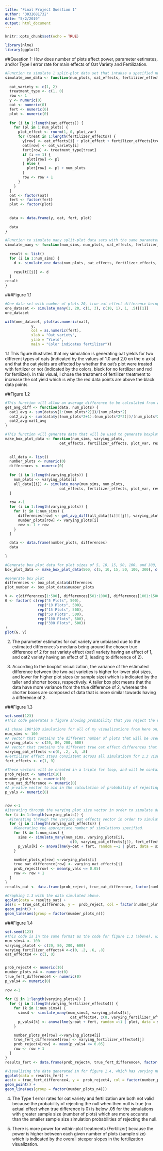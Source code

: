 ```yaml
---
title: "Final Project Question 1"
author: "3032681732"
date: "5/2/2019"
output: html_document
---
```


```r
knitr::opts_chunk$set(echo = TRUE)
```

```r
library(nlme)
library(ggplot2)
```
##Question 1: How does number of plots affect power, parameter estimates, and/or Type I error rate for main effects of Oat Variety and Fertilization.
```r
#Function to simulate 1 split-plot data set that intakse a specified number of plots per oat variety, the true oat and fertilizer effects, as well as the individual random plot effect specified by plot_var (plot variance) and also the overall residual.
simulate_one_data <- function(num_plots, oat_effects, fertilizer_effects, plot_var, residual_sd) {
  
  oat_variety <- c(1, 2)
  treatment_type <- c(1, 0)
  row <- 1
  y <- numeric(0)
  oat <- numeric(0)
  fert <- numeric(0)
  plot <- numeric(0)
  
  for (i in 1:length(oat_effects)) {
    for (pl in 1:num_plots) {
      plot_effect <- rnorm(1, 0, plot_var)
      for (treat in 1:length(fertilizer_effects)) {
        y[row] <- oat_effects[i] + plot_effect + fertilizer_effects[treat] + rnorm(1, 0, residual_sd)
        oat[row] <- oat_variety[i]
        fert[row] <- treatment_type[treat]
        if (i == 1) {
          plot[row] <- pl
        } else {
          plot[row] <- pl + num_plots
        }
        row <- row + 1
      }
    }
  }
  oat <- factor(oat)
  fert <- factor(fert)
  plot <- factor(plot)
  
  
  data <- data.frame(y, oat, fert, plot)
  
  data
}
```

```r
#Function to simulate many split-plot data sets with the same parameters as simulate_one_data, with the addition of num_sims to specify the number of simulations to perform. The output will be a list containing each simulations data frames.
simulate_many <- function(num_sims, num_plots, oat_effects, fertilizer_effects, plot_var, residual_sd){
  
  result <- list()
  for (i in 1:num_sims) {
    d <- simulate_one_data(num_plots, oat_effects, fertilizer_effects, plot_var, residual_sd)
    
    result[[i]] <- d
  }
result
}
```

###Figure 1.1

```r
#One data set with number of plots 20, true oat effect difference being 2, true fertilizer difference being 9, plot variance as 1 and residual as .5. I choose the fertilizer effect to be more significant than the oat effect in order to generate data that has clear trends in the treatment types (depicted below by the red data points, having received the fertilizer treatment, having higher yield levels than the black data points, control treatment). Intuitively, choosing fertilizer to have more of an effect than oat variety made the most sense to me.
one_dataset <- simulate_many(1, 20, c(1, 3), c(10, 1), 1, .5)[[1]]
one_dataset
```

```r
with(one_dataset, plot(as.numeric(oat), 
            y,
            col = as.numeric(fert),
            xlab = "Oat variety",
            ylab = "Yield",
            main = "Color indicates fertilizer"))
```


1.1 This figure illustrates that my simulation is generating oat yields for two different types of oats (indicated by the values of 1.0 and 2.0 on the x-axis) and that the oat yields are effected by whether the oat's plot were treated with fertilzer or not (indicated by the colors, black for no fertilizer and red for fertilizer). In this visual, I chose the treatment of fertilizer treatment to increase the oat yield which is why the red data points are above the black data points.


##Figure 1.2
```r
#This function will allow an average difference to be calculated from a single dataset based on the number of plots used to simulate the data.
get_avg_diff <- function(data, num_plots) {
  oat1_avg <- sum(data$y[1:(num_plots*2)])/(num_plots*2)
  oat2_avg <- sum(data$y[(num_plots*2+1):(num_plots*2*2)])/(num_plots*2)
  oat2_avg-oat1_avg
}

#This function will generate data that will be used to generate boxplots of varying plot sizes.
make_box_plot_data <- function(num_sims, varying_plots, 
                         oat_effects, fertilizer_effects, plot_var, residual_sd) {
  
  
  all_data <- list()
  number_plots <- numeric(0)
  differences <- numeric(0)
  
  for (i in 1:length(varying_plots)) {
    num_plots <- varying_plots[i]
    all_data[[i]] <- simulate_many(num_sims, num_plots, 
                         oat_effects, fertilizer_effects, plot_var, residual_sd)
  }
  
  row <-1
  for (i in 1:length(varying_plots)) {
    for (j in 1:num_sims) {
      differences[row] <- get_avg_diff(all_data[[i]][[j]], varying_plots[i])
      number_plots[row] <- varying_plots[i]
      row <- 1 + row
    }
  }

  data <- data.frame(number_plots, differences)
  data
  
}
```

```r
#Generate box plot data for plot sizes of 5, 10, 15, 50, 100, and 300, as well as simulation size of 500 for each.
box_plot_data <- make_box_plot_data(500, c(5, 10, 15, 50, 100, 300), c(1, 3), c(10, 1), 1, .5)
```

```r
#Generate box plot
differences <- box_plot_data$differences
plot_number <- box_plot_data$number_plots

V <- c(differences[1:500], differences[501:1000], differences[1001:1500],  differences[1501:2000],  differences[2001:2500],  differences[2501:3000])
G <- factor( c(rep("5 Plots", 500),
               rep("10 Plots", 500),
               rep("15 Plots", 500),
               rep("50 Plots", 500),
               rep("100 Plots", 500),
               rep("300 Plots", 500))
)
plot(G, V)

```

2. The parameter estimates for oat variety are unbiased due to the estimated differences's medians being around the chosen true difference of 2 for oat variety effect (oat1 variety having an effect of 1, and oat2 variety having an effect of 3, leading to difference of 2). 

3. According to the boxplot visualization, the variance of the estimated difference between the two oat varieties is higher for lower plot sizes, and lower for higher plot sizes (or sample size) which is indicated by the taller and shorter boxes, respectively. A taller box plot means that the data have more variance from the true difference of 2, whereas the shorter boxes are composed of data that is more similar towards having a difference of 2.

###Figure 1.3
```r
set.seed(123)
#This code generates a figure showing probability that you reject the null hypothesis of no Oat Variety effect, with different lines for different values of n. The chosen values of fertilizer treatment and control effects are 10 and 1. The x-axis shows the number of plots. 

#I chose 100*100 simulations for all of my visualizations from here on, indicated by the num_sims variable.
num_sims <- 100
#A vector that contains the different number of plots that will be used to simulate data.
varying_plots <- c(20, 80, 200, 600)
#A vector that contains the different true oat effect differences that will be used to simulate data.
varying_oat_effects <-c(0, .2, .6, .8)
#Fertilizer effect stays consistent across all simulatiosn for 1.3 visualization.
fert_effects <- c(1, 0)

#These vectors will be created in a triple for loop, and will be contained in the end result data frame.
prob_reject <- numeric(16)
number_plots_n <- numeric(0)
true_oat_difference <- numeric(0)
#A p-value vector to aid in the calculation of probability of rejecting the null.
p_vals <- numeric(0)
  

row <-1
#Iterating through the varying plot size vector in order to simulate data with the different sample sizes (n).
for (i in 1:length(varying_plots)) {
  #Iterating through the varying oat effects vector in order to simulate data with combinations of all plot sizes     and oat effects.
  for (j in 1:length(varying_oat_effects)) {
    #Generating the appropriate number of simulations specified. 
    for (k in 1:num_sims) {
      sims <- simulate_many(num_sims, varying_plots[i],
                              c(0, varying_oat_effects[j]), fert_effects, 1.4, .5)
      p_vals[k] <- anova(lme(y~oat + fert, random =~1 | plot, data = sims[[k]]))['oat', 'p-value']
    }

    number_plots_n[row] <-varying_plots[i]
    true_oat_difference[row] <- varying_oat_effects[j]
    prob_reject[row] <- mean(p_vals <= 0.05)
    row <- row + 1
  }
}
results_oat <- data.frame(prob_reject, true_oat_difference, factor(number_plots_n))
```

```r
#Graphing 1.3 with the data simulated above.
ggplot(data = results_oat) +
aes(x = true_oat_difference, y =  prob_reject, col = factor(number_plots_n)) +
geom_point() +
geom_line(aes(group = factor(number_plots_n)))
```


###Figure 1.4

```r
set.seed(123)
#This code is in the same format as the code for figure 1.3 (above), with the difference being that here the fertilizer effect is changing, and the oat effect is consistent across all simulations. The code from here on will be in a similar format, unless otherwise noted.
num_sims4 <- 100
varying_plots4 <- c(20, 80, 200, 600)
varying_fertilizer_effects4 <-c(0, .2, .6, .8)
oat_effects4 <- c(1, 0)


prob_reject4 <- numeric(16)
number_plots_n4 <- numeric(0)
true_fert_difference4 <- numeric(0)
p_vals4 <- numeric(0)
  
row <-1
  
for (i in 1:length(varying_plots4)) {
  for (j in 1:length(varying_fertilizer_effects4)) {
    for (k in 1:num_sims4) {
      sims4 <- simulate_many(num_sims4, varying_plots4[i],
                              oat_effects4, c(0, varying_fertilizer_effects4[j]), 1.4, .5)
      p_vals4[k] <- anova(lme(y~oat + fert, random =~1 | plot, data = sims4[[k]]))['fert', 'p-value']
    }

    number_plots_n4[row] <-varying_plots4[i]
    true_fert_difference4[row] <- varying_fertilizer_effects4[j]
    prob_reject4[row] <- mean(p_vals4 <= 0.05)
    row <- row + 1
  }
}
results_fert <- data.frame(prob_reject4, true_fert_difference4, factor(number_plots_n4))

```

```r
#Visualizing the data generated in for figure 1.4, which has varying numbers of plots (sample sizes), varying fertilizer effects, and a consistent oat effect.
ggplot(data = results_fert) +
aes(x = true_fert_difference4, y =  prob_reject4, col = factor(number_plots_n4)) +
geom_point() +
geom_line(aes(group = factor(number_plots_n4)))
```


4. The Type 1 error rates for oat variety and fertilization are both not valid because the probability of rejecting the null when then null is true (no actual effect when true difference is 0) is below .05 for the simulations with greater sample size (number of plots) which are more accurate than the smaller sample size simulation probabilities of rejecting the null. 

5. There is more power for within-plot treatments (Fertilizer) because the power is higher between each given number of plots (sample size) which is indicated by the overall steeper slopes in the fertilization visualization.




